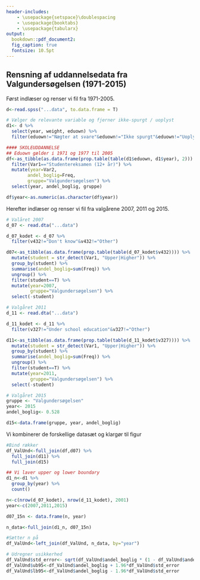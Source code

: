 ```yaml
---
header-includes:
    - \usepackage{setspace}\doublespacing
    - \usepackage{booktabs} 
    - \usepackage{tabularx}
output:   
  bookdown::pdf_document2:
  fig_caption: true
  fontsize: 10.5pt
---
```


## Rensning af uddannelsedata fra Valgundersøgelsen (1971-2015)
Først indlæser og renser vi fil fra 1971-2005.
```r
d<-read.spss("...data", to.data.frame = T)

# Vælger de relevante variable og fjerner ikke-spurgt / uoplyst
d1<- d %>%
  select(year, weight, eduown) %>%
  filter(eduown!="Nægter at svare"&eduown!="Ikke spurgt"&eduown!="Uoplyst")

#### SKOLEUDDANNELSE
## Eduown gælder i 1971 og 1977 til 2005
df<-as_tibble(as.data.frame(prop.table(table(d1$eduown, d1$year), 2))) %>% 
  filter(Var1=="Studentereksamen (12+ år)") %>%
  mutate(year=Var2, 
        andel_boglig=Freq,
        gruppe="Valgundersøgelsen") %>%
  select(year, andel_boglig, gruppe)

df$year<-as.numeric(as.character(df$year))
```

Herefter indlæser og renser vi fil fra valgårene 2007, 2011 og 2015.
```r
# Valåret 2007
d_07 <- read.dta("...data")

d_07_kodet <- d_07 %>%
  filter(v432!="Don't know"&v432!="Other")

d07<-as_tibble(as.data.frame(prop.table(table(d_07_kodet$v432)))) %>%
  mutate(student = str_detect(Var1, "Upper|Higher")) %>%
  group_by(student) %>%
  summarise(andel_boglig=sum(Freq)) %>%
  ungroup() %>%
  filter(student==T) %>%
  mutate(year=2007, 
         gruppe="Valgundersøgelsen") %>%
  select(-student)

# Valgåret 2011
d_11 <- read.dta("...data")

d_11_kodet <- d_11 %>%
  filter(v327!="Under school education"&v327!="Other")

d11<-as_tibble(as.data.frame(prop.table(table(d_11_kodet$v327)))) %>%
  mutate(student = str_detect(Var1, "Upper|Higher")) %>%
  group_by(student) %>%
  summarise(andel_boglig=sum(Freq)) %>%
  ungroup() %>%
  filter(student==T) %>%
  mutate(year=2011, 
         gruppe="Valgundersøgelsen") %>%
  select(-student)

# Valgåret 2015 
gruppe <- "Valgundersøgelsen"
year<- 2015
andel_boglig<- 0.528

d15<-data.frame(gruppe, year, andel_boglig)
```

Vi kombinerer de forskellige datasæt og klargør til figur
```r
#Bind rækker
df_ValUnd<-full_join(df,d07) %>%
  full_join(d11) %>%
  full_join(d15)

## Vi laver upper og lower boundary
d1_n<-d1 %>%
  group_by(year) %>%
  count()

n<-c(nrow(d_07_kodet), nrow(d_11_kodet), 2001)
year<-c(2007,2011,2015)

d07_15n <- data.frame(n, year)

n_data<-full_join(d1_n, d07_15n)

#Sætter n på
df_ValUnd<-left_join(df_ValUnd, n_data, by="year")

# Udregner usikkerhed
df_ValUnd$std_error<- sqrt(df_ValUnd$andel_boglig * (1 - df_ValUnd$andel_boglig)  / df_ValUnd$n )
df_ValUnd$ub95<-df_ValUnd$andel_boglig + 1.96*df_ValUnd$std_error
df_ValUnd$lb95<-df_ValUnd$andel_boglig - 1.96*df_ValUnd$std_error
```
